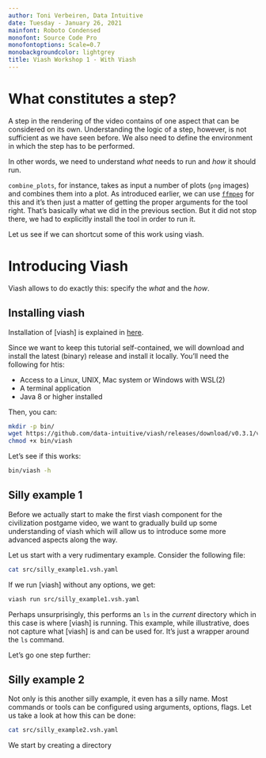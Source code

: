 ```yaml
---
author: Toni Verbeiren, Data Intuitive
date: Tuesday - January 26, 2021
mainfont: Roboto Condensed
monofont: Source Code Pro
monofontoptions: Scale=0.7
monobackgroundcolor: lightgrey
title: Viash Workshop 1 - With Viash
---
```


# What constitutes a step?

A step in the rendering of the video contains of one aspect that can be considered on its own. Understanding the logic of a step, however, is not sufficient as we have seen before. We also need to define the environment in which the step has to be performed.

In other words, we need to understand _what_ needs to run and _how_ it should run.

`combine_plots`, for instance, takes as input a number of plots (`png` images) and combines them into a plot. As introduced earlier, we can use [`ffmpeg`] for this and it's then just a matter of getting the proper arguments for the tool right. That's basically what we did in the previous section. But it did not stop there, we had to explicitly install the tool in order to run it.

Let us see if we can shortcut some of this work using viash.

# Introducing Viash

Viash allows to do exactly this: specify the _what_ and the _how_.

## Installing viash

Installation of [viash] is explained in [here](http://www.data-intuitive.com/viash_docs/getting_started/installation/).

Since we want to keep this tutorial self-contained, we will download and install the latest (binary) release and install it locally. You'll need the following for htis:

- Access to a Linux, UNIX, Mac system or Windows with WSL(2)
- A terminal application
- Java 8 or higher installed

Then, you can:

``` sh
mkdir -p bin/
wget https://github.com/data-intuitive/viash/releases/download/v0.3.1/viash -qO bin/viash
chmod +x bin/viash
```

Let's see if this works:

``` sh
bin/viash -h
```

## Silly example 1

Before we actually start to make the first viash component for the civilization postgame video, we want to gradually build up some understanding of viash which will allow us to introduce some more advanced aspects along the way.

Let us start with a very rudimentary example. Consider the following file:

``` sh
cat src/silly_example1.vsh.yaml
```

If we run [viash] without any options, we get:

``` sh
viash run src/silly_example1.vsh.yaml
```

Perhaps unsurprisingly, this performs an `ls` in the _current_ directory which in this case is where [viash] is running. This example, while illustrative, does not capture what [viash] is and can be used for. It's just a wrapper around the `ls` command.

Let's go one step further:

## Silly example 2

Not only is this another silly example, it even has a silly name. Most commands or tools can be configured using arguments, options, flags. Let us take a look at how this can be done:

``` sh
cat src/silly_example2.vsh.yaml
```




We start by creating a directory

[`ffmpeg`]: 
